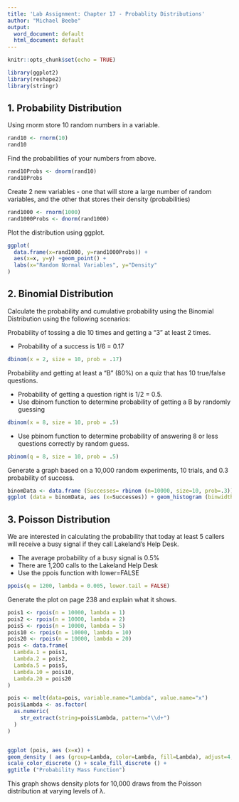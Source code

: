 ```yaml
---
title: 'Lab Assignment: Chapter 17 - Probablity Distributions'
author: "Michael Beebe"
output:
  word_document: default
  html_document: default
---
```

```r
knitr::opts_chunk$set(echo = TRUE)
```

```r
library(ggplot2)
library(reshape2)
library(stringr)
```

1. Probability Distribution
--

Using rnorm store 10 random numbers in a variable. 
```r
rand10 <- rnorm(10)
rand10
```

Find the probabilities of your numbers from above.  
```r
rand10Probs <- dnorm(rand10)
rand10Probs
```

Create 2 new variables - one that will store a large number of random variables, and the other that stores their density (probabilities)
```r
rand1000 <- rnorm(1000)
rand1000Probs <- dnorm(rand1000)
```

Plot the distribution using ggplot.
```r
ggplot(
  data.frame(x=rand1000, y=rand1000Probs)) + 
  aes(x=x, y=y) +geom_point() + 
  labs(x="Random Normal Variables", y="Density"
)
```

2. Binomial Distribution
--

Calculate the probability and cumulative probability using the Binomial Distribution using the following scenarios: 

Probability of tossing a die 10 times and getting a "3" at least 2 times.  

* Probability of a success is 1/6 = 0.17  
```r
dbinom(x = 2, size = 10, prob = .17)
```

Probability and getting at least a "B" (80%) on a quiz that has 10 true/false questions.  

* Probability of getting a question right is 1/2 = 0.5.  
* Use dbinom function to determine probability of getting a B by randomly guessing  
```r
dbinom(x = 8, size = 10, prob = .5)
```

* Use pbinom function to determine probability of answering 8 or less questions correctly by random guess.  
```r
pbinom(q = 8, size = 10, prob = .5)
```

Generate a graph based on a 10,000 random experiments, 10 trials, and 0.3 probability of success.  
```r
binomData <- data.frame (Successes= rbinom (n=10000, size=10, prob=.3))
ggplot (data = binomData, aes (x=Successes)) + geom_histogram (binwidth=1)
```

3. Poisson Distribution
--

We are interested in calculating the probability that today at least 5 callers will receive a busy signal if they call Lakeland's Help Desk.  

* The average probability of a busy signal is 0.5%  
* There are 1,200 calls to the Lakeland Help Desk  
* Use the ppois function with lower=FALSE
```r
ppois(q = 1200, lambda = 0.005, lower.tail = FALSE) 
```

Generate the plot on page 238 and explain what it shows.
```r
pois1 <- rpois(n = 10000, lambda = 1)
pois2 <- rpois(n = 10000, lambda = 2)
pois5 <- rpois(n = 10000, lambda = 5)
pois10 <- rpois(n = 10000, lambda = 10)
pois20 <- rpois(n = 10000, lambda = 20)
pois <- data.frame(
  Lambda.1 = pois1,
  Lambda.2 = pois2,
  Lambda.5 = pois5,
  Lambda.10 = pois10,
  Lambda.20 = pois20
)

pois <- melt(data=pois, variable.name="Lambda", value.name="x")
pois$Lambda <- as.factor(
  as.numeric(
    str_extract(string=pois$Lambda, pattern="\\d+")
  )
)


ggplot (pois, aes (x=x)) +
geom_density ( aes (group=Lambda, color=Lambda, fill=Lambda), adjust=4, alpha=1/2) +
scale_color_discrete () + scale_fill_discrete () +
ggtitle ("Probability Mass Function")
```

This graph shows density plots for 10,000 draws from the Poisson distribution at varying levels of λ.